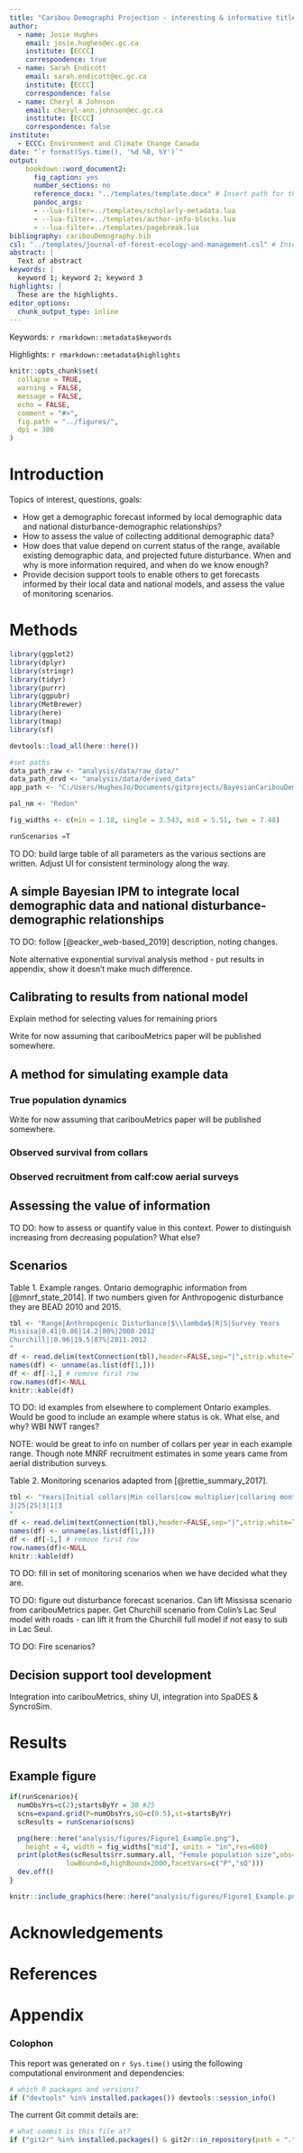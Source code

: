 ```yaml
---
title: "Caribou Demographi Projection - interesting & informative title TBD"
author:
  - name: Josie Hughes
    email: josie.hughes@ec.gc.ca
    institute: [ECCC]
    correspondence: true
  - name: Sarah Endicott
    email: sarah.endicott@ec.gc.ca
    institute: [ECCC]
    correspondence: false
  - name: Cheryl A Johnson
    email: cheryl-ann.johnson@ec.gc.ca
    institute: [ECCC]
    correspondence: false
institute:
  - ECCC: Environment and Climate Change Canada 
date: "`r format(Sys.time(), '%d %B, %Y')`"
output: 
    bookdown::word_document2:
      fig_caption: yes
      number_sections: no
      reference_docx: "../templates/template.docx" # Insert path for the DOCX file
      pandoc_args:
      - --lua-filter=../templates/scholarly-metadata.lua
      - --lua-filter=../templates/author-info-blocks.lua
      - --lua-filter=../templates/pagebreak.lua
bibliography: caribouDemography.bib
csl: "../templates/journal-of-forest-ecology-and-management.csl" # Insert path for the bib-style
abstract: |
  Text of abstract
keywords: |
  keyword 1; keyword 2; keyword 3
highlights: |
  These are the highlights. 
editor_options: 
  chunk_output_type: inline
---
```


<!-- This is the format for text comments that will be ignored during renderings. Do not put R code in these comments because it will not be ignored. -->

<!-- With the following code you can access and display values from the yml header above. -->
<!-- Link to data here: https://drive.google.com/file/d/179lw6MPK4l3xGmded9kofzJkB6VlJVb9/view?usp=sharing -->

Keywords: `r rmarkdown::metadata$keywords`

Highlights: `r rmarkdown::metadata$highlights`

<!-- The following code chunk defines some general settings how code chunks should behave. -->

```r
knitr::opts_chunk$set(
  collapse = TRUE,
  warning = FALSE,
  message = FALSE,
  echo = FALSE,
  comment = "#>",
  fig.path = "../figures/",
  dpi = 300
)
```

<!-- The actual document text starts here: -->

# Introduction

Topics of interest, questions, goals:

* How get a demographic forecast informed by local demographic data and national disturbance-demographic relationships?
* How to assess the value of collecting additional demographic data? 
* How does that value depend on current status of the range, available existing demographic data, and projected future disturbance. When and why is more information required, and when do we know enough?
* Provide decision support tools to enable others to get forecasts informed by their local data and national models, and assess the value of monitoring scenarios. 

# Methods

```r
library(ggplot2)
library(dplyr)
library(stringr)
library(tidyr)
library(purrr)
library(ggpubr)
library(MetBrewer)
library(here)
library(tmap)
library(sf)

devtools::load_all(here::here())

#set paths
data_path_raw <- "analysis/data/raw_data/"
data_path_drvd <- "analysis/data/derived_data"
app_path <- "C:/Users/HughesJo/Documents/gitprojects/BayesianCaribouDemographicProjection"

pal_nm <- "Redon"

fig_widths <- c(min = 1.18, single = 3.543, mid = 5.51, two = 7.48)

runScenarios =T 
```
TO DO: build large table of all parameters as the various sections are written. Adjust UI for consistent terminology along the way.

## A simple Bayesian IPM to integrate local demographic data and national disturbance-demographic relationships

TO DO: follow [@eacker_web-based_2019] description, noting changes.

Note alternative exponential survival analysis method - put results in appendix, show it doesn't make much difference.

## Calibrating to results from national model 

Explain method for selecting values for remaining priors

Write for now assuming that caribouMetrics paper will be published somewhere.

## A method for simulating example data

### True population dynamics
Write for now assuming that caribouMetrics paper will be published somewhere.

### Observed survival from collars

### Observed recruitment from calf:cow aerial surveys


## Assessing the value of information

TO DO: how to assess or quantify value in this context. Power to distinguish increasing from decreasing population? What else?

## Scenarios

Table 1. Example ranges. Ontario demographic information from [@mnrf_state_2014]. If two numbers given for Anthropogenic disturbance they are BEAD 2010 and 2015.

```r
tbl <- "Range|Anthropogenic Disturbance|$\\lambda$|R|S|Survey Years
Missisa|0.41|0.86|14.2|80%|2008-2012
Churchill||0.96|19.5|87%|2011-2012
"
df <- read.delim(textConnection(tbl),header=FALSE,sep="|",strip.white=TRUE,stringsAsFactors=FALSE)
names(df) <- unname(as.list(df[1,]))
df <- df[-1,] # remove first row
row.names(df)<-NULL
knitr::kable(df)
```
TO DO: id examples from elsewhere to complement Ontario examples. Would be good to include an example where status is ok. What else, and why? WBI NWT ranges?

NOTE: would be great to info on number of collars per year in each example range. Though note MNRF recruitment estimates in some years came from aerial distribution surveys.

Table 2. Monitoring scenarios adapted from [@rettie_summary_2017].
```r
tbl <- "Years|Initial collars|Min collars|cow multiplier|collaring month|collar duration
3|25|25|3|1|3
"
df <- read.delim(textConnection(tbl),header=FALSE,sep="|",strip.white=TRUE,stringsAsFactors=FALSE)
names(df) <- unname(as.list(df[1,]))
df <- df[-1,] # remove first row
row.names(df)<-NULL
knitr::kable(df)
```
TO DO: fill in set of monitoring scenarios when we have decided what they are.

TO DO: figure out disturbance forecast scenarios. Can lift Mississa scenario from caribouMetrics paper. Get Churchill scenario from Colin's Lac Seul model with roads - can lift it from the Churchill full model if not easy to sub in Lac Seul. 

TO DO: Fire scenarios? 

## Decision support tool development

Integration into caribouMetrics, shiny UI, integration into SpaDES & SyncroSim.

# Results

## Example figure

```r
if(runScenarios){
  numObsYrs=c(2);startsByYr = 30 #25
  scns=expand.grid(P=numObsYrs,sQ=c(0.5),st=startsByYr)
  scResults = runScenario(scns)

  png(here::here("analysis/figures/Figure1_Example.png"),
    height = 4, width = fig_widths["mid"], units = "in",res=600)
  print(plotRes(scResults$rr.summary.all, "Female population size",obs=scResults$obs.all,
              lowBound=0,highBound=2000,facetVars=c("P","sQ")))
  dev.off()
}

```

```r
knitr::include_graphics(here::here("analysis/figures/Figure1_Example.png"))

```



# Acknowledgements

<!-- The following line inserts a page break  -->

\newpage

# References

<!-- The following line ensures the references appear here for the MS Word or HTML output files, rather than right at the end of the document (this will not work for PDF files):  -->

::: {#refs}
:::

\newpage

# Appendix


\newpage

### Colophon

This report was generated on `r Sys.time()` using the following computational environment and dependencies:

```r
# which R packages and versions?
if ("devtools" %in% installed.packages()) devtools::session_info()
```

The current Git commit details are:

```r
# what commit is this file at? 
if ("git2r" %in% installed.packages() & git2r::in_repository(path = ".")) git2r::repository(here::here())  
```
